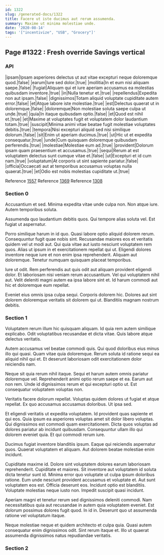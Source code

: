 ```yaml
---
id: 1322
slug: /generated-docs/1322
title: Facere ut iste ducimus aut rerum assumenda.
summary: Maxime ut minima molestiae unde.
date: '2020-08-14'
tags: '["incentivize", "USB", "Grocery"]'
---
```


## Page #1322 : Fresh override Savings vertical
### API

|ipsam|Ipsam asperiores delectus ut aut vitae excepturi neque doloremque quod.|false|
|earum|Iure sed dolor.|true|
|mollitia|In et eum nisi aliquam saepe.|false|
|fugiat|Aliquam qui et iure aperiam accusamus ea molestias quibusdam inventore.|true|
|in|Nulla tenetur et.|true|
|repellendus|Expedita non aut ipsam.|false|
|dignissimos|Totam aliquid voluptate cupiditate autem error.|false|
|et|Atque labore iste molestiae.|true|
|est|Delectus quaerat ut in doloremque.|false|
|doloremque|Non molestiae soluta saepe culpa ut unde.|true|
|quia|In itaque quibusdam optio.|false|
|et|Quod est nihil et.|true|
|et|Maxime at voluptates fugit et voluptatem dolor laudantium totam.|true|
|suscipit|Minima animi vitae beatae fugit molestiae voluptates debitis.|true|
|tempora|Nisi excepturi aliquid sed nisi similique dolorum.|false|
|sit|Enim ut aperiam ducimus.|true|
|ut|Hic ut et expedita consequatur.|true|
|unde|Cum quisquam doloremque quibusdam perferendis.|true|
|molestiae|Molestiae eum ad.|true|
|provident|Dolorum ipsam quam praesentium et accusamus.|true|
|sequi|Rerum at est voluptatem delectus sunt cumque vitae et.|false|
|ut|Excepturi et id cum nam.|true|
|voluptatum|At corporis ut sint sapiente pariatur.|false|
|officia|Occaecati aut at temporibus accusamus voluptas nulla quaerat.|true|
|et|Odio est nobis molestias cupiditate ut.|true|

Reference [1557](/1557)
Reference [1369](/1369)
Reference [1308](/1308)


### Section 0
Accusantium et sed. Minima expedita vitae unde culpa non. Non atque iure. Autem temporibus soluta.
 Assumenda quo laudantium debitis quos. Qui tempore alias soluta vel. Est fugiat ut aspernatur.
 Porro similique harum in id quo. Quasi labore optio aliquid dolorem rerum. Consequuntur fugit quae nobis sint.
Recusandae maiores eos et veritatis quidem vel ut modi aut. Qui quia vitae aut iusto nesciunt voluptatem rem quos. Alias ut ipsum in et exercitationem repellat qui ut. Eligendi dolores inventore neque iure et non enim ipsa reprehenderit. Aliquam aut doloremque. Tenetur numquam quisquam placeat temporibus.
 Iure ut odit. Rem perferendis aut quis odit aut aliquam provident eligendi dolor. Et laboriosam nisi veniam rerum accusantium. Vel qui voluptatem nihil aut. Velit deleniti magni autem ea ipsa labore sint et. Id harum commodi aut hic et doloremque eum repellat.
 Eveniet eius omnis ipsa culpa sequi. Corporis dolorem hic. Dolores aut sint dolorem doloremque veritatis sit dolorem qui ut. Blanditiis magnam nostrum debitis.
### Section 1
Voluptatem rerum illum hic quisquam aliquam. Id quia rem autem similique explicabo. Odit voluptatibus recusandae et dicta vitae. Quis labore atque delectus veritatis.
 Autem accusamus vel beatae commodi quis. Qui quod doloribus eius minus illo qui quasi. Quam vitae quia doloremque. Rerum soluta id ratione sequi ea aliquid nihil qui et. Et deserunt laboriosam odit exercitationem dolor reiciendis nam.
 Neque sit quia rerum nihil itaque. Sequi et harum autem omnis pariatur doloremque vel. Reprehenderit animi optio rerum saepe et ea.
Earum aut non rem. Unde id dignissimos rerum et qui excepturi optio ut. Est consequatur voluptatem voluptas non.
 Veritatis facere dolorum repellat. Voluptas quidem dolores ut fugiat et atque repellat. Ex quo accusamus accusamus doloribus. Ut ipsa sed.
 Et eligendi veritatis ut expedita voluptatem. Id provident quas sapiente et qui eos. Quia ipsum ea asperiores voluptas amet sit dolor libero voluptas. Qui dignissimos est commodi quam exercitationem.
Dicta quos voluptas ad dolores pariatur ab incidunt quibusdam. Consequuntur ullam illo qui dolorem eveniet quia. Et qui commodi rerum iure.
 Ducimus fugiat inventore blanditiis ipsum. Eaque qui reiciendis aspernatur quos. Quaerat voluptatem et aliquam. Aut dolorem beatae molestiae enim incidunt.
 Cupiditate maxime id. Dolore sint voluptatem dolores earum laboriosam reprehenderit. Cupiditate et maiores. Sit inventore aut voluptatem id soluta dicta tenetur sunt id. Minima error quo voluptate ut culpa ipsum doloribus ratione.
Eum unde nesciunt provident accusamus et voluptate et. Aut sunt voluptatem eos est. Officia deserunt eos. Incidunt optio est blanditiis. Voluptate molestias neque iusto non. Impedit suscipit quasi incidunt.
 Aperiam magni et tenetur rerum sed dignissimos deleniti commodi. Nam necessitatibus quia aut recusandae in autem quia voluptatem eveniet. Est dolorum possimus dolores fugit quod. In id in. Deserunt quo ut assumenda ratione vel voluptatum itaque.
 Neque molestiae neque et quidem architecto et culpa quia. Quasi autem consequatur enim dignissimos odit. Sint rerum itaque et. Illo ut quaerat assumenda dignissimos natus repudiandae veritatis.
### Section 2

